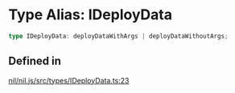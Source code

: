 # Type Alias: IDeployData

```ts
type IDeployData: deployDataWithArgs | deployDataWithoutArgs;
```

## Defined in

[nil/nil.js/src/types/IDeployData.ts:23](https://github.com/NilFoundation/nil.js/blob/d8bba16997233f201c54e5c49ccea4dad0518b53/src/types/IDeployData.ts#L23)
